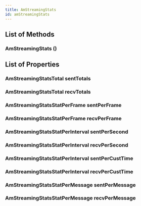```yaml
---
title: AmStreamingStats
id: amStreamingStats
---
```


## List of Methods

### AmStreamingStats ()

## List of Properties

### AmStreamingStatsTotal sentTotals

### AmStreamingStatsTotal recvTotals

### AmStreamingStatsStatPerFrame sentPerFrame

### AmStreamingStatsStatPerFrame recvPerFrame

### AmStreamingStatsStatPerInterval sentPerSecond

### AmStreamingStatsStatPerInterval recvPerSecond

### AmStreamingStatsStatPerInterval sentPerCustTime

### AmStreamingStatsStatPerInterval recvPerCustTime

### AmStreamingStatsStatPerMessage sentPerMessage

### AmStreamingStatsStatPerMessage recvPerMessage


